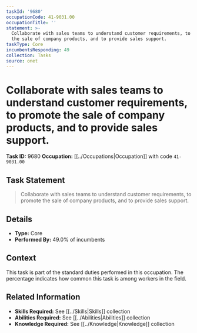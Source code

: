 ```yaml
---
taskId: '9680'
occupationCode: 41-9031.00
occupationTitle: ''
statement: >-
  Collaborate with sales teams to understand customer requirements, to promote
  the sale of company products, and to provide sales support.
taskType: Core
incumbentsResponding: 49
collection: Tasks
source: onet
---
```

# Collaborate with sales teams to understand customer requirements, to promote the sale of company products, and to provide sales support.

**Task ID:** 9680
**Occupation:** [[../Occupations|Occupation]] with code `41-9031.00`

## Task Statement

> Collaborate with sales teams to understand customer requirements, to promote the sale of company products, and to provide sales support.

## Details

- **Type:** Core
- **Performed By:** 49.0% of incumbents

## Context

This task is part of the standard duties performed in this occupation. The percentage indicates how common this task is among workers in the field.

## Related Information

- **Skills Required:** See [[../Skills|Skills]] collection
- **Abilities Required:** See [[../Abilities|Abilities]] collection
- **Knowledge Required:** See [[../Knowledge|Knowledge]] collection
